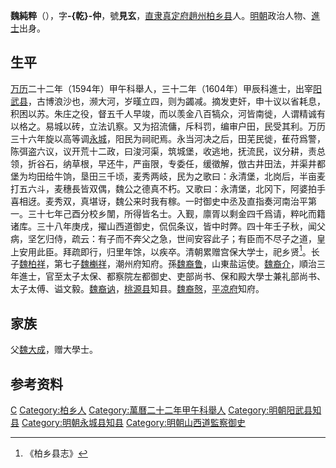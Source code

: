'''魏純粹'''（{{bd|1567年||1615年|catIdx=Wei魏}}），字'''-{乾}-仲'''，號'''見玄'''，[[直隶|直隶]][[真定府|真定府]][[趙州|趙州]][[柏乡县|柏乡县]]人。[[明朝|明朝]]政治人物、[[進士|進士]]出身。

== 生平 ==
[[万历|万历]]二十二年（1594年）甲午科舉人，三十二年（1604年）甲辰科進士，出宰[[阳武县|阳武县]]，古博浪沙也，濒大河，岁暵立四，则为蠲减。摘发吏奸，申十议以省耗息，积困以苏。朱庄之役，督五千人早竣，而以羡金八百犒众，河皆南徙，人谓精诚有以格之。易城以砖，立法讥察。又为招流傭，斥科罚，编审户田，民受其利。万历三十六年旋以高等调[[永城|永城]]，阳民为祠祀焉。永当河决之后，田芜民徙，萑苻爲警，陈弭盗六议，议开荒十二政，曰浚河渠，筑城堡，收逃地，抚流民，议分耕，责总领，折谷石，纳草根，早还牛，严亩限，专委任，缓徵解，倣古井田法，并渠井都堡为均田给牛饷，垦田三千顷，麦秀两岐，民为之歌曰：永清堡，北岗后，半亩麦打五六斗，麦穗長皆双偶，魏公之德真不朽。又歌曰：永清堡，北冈下，阿婆拍手喜相迓。麦秀双，真堪讶，魏公来时我有稼。一时御史中丞及直指奏河南治平第一。三十七年己酉分校乡闈，所得皆名士。入觐，廪胥以剩金四千爲请，粹叱而籍诸库。三十八年庚戌，擢山西道御史，侃侃条议，皆中时弊。四十年壬子秋，闻父病，坚乞归侍，疏云：有子而不奔父之急，世间安容此子；有臣而不尽子之道，皇上安用此臣。拜疏即行，归里年馀，以疾卒。清朝累赠宫保大学士，祀乡贤<ref>《柏乡县志》</ref>。长子[[魏柏祥|魏柏祥]]，第七子[[魏櫆祥|魏櫆祥]]，潮州府知府。孫[[魏裔鲁|魏裔鲁]]，山東盐运使。[[魏裔介|魏裔介]]，順治三年進士，官至太子太保、都察院左都御史、吏部尚书、保和殿大學士兼礼部尚书、太子太傅、谥文毅。[[魏裔讷|魏裔讷]]，[[桃源县|桃源县]]知县。[[魏裔慤|魏裔慤]]，[[平凉府|平凉府]]知府。

== 家族 ==
父[[魏大成|魏大成]]，赠大學士。

== 参考资料 ==
{{reflist}}

{{萬曆三十二年甲辰科殿試金榜}}

{{Authority control}}

{{DEFAULTSORT:Wei魏}}
[[Category:魏姓|C]]
[[Category:柏乡人|Category:柏乡人]]
[[Category:萬曆二十二年甲午科舉人|Category:萬曆二十二年甲午科舉人]]
[[Category:明朝阳武县知县|Category:明朝阳武县知县]]
[[Category:明朝永城县知县|Category:明朝永城县知县]]
[[Category:明朝山西道監察御史|Category:明朝山西道監察御史]]


{{明朝人物小作品}}